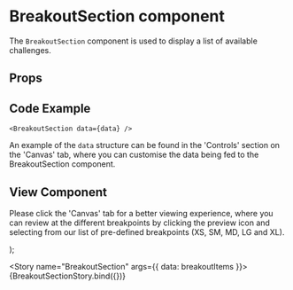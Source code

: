 
<Meta
  title="Newskit Components/Puzzles/BreakoutSection"
  component={BreakoutSection}
/>

# BreakoutSection component
The `BreakoutSection` component is used to display a list of available challenges.

## Props
<Props of={BreakoutSection} />

## Code Example
`<BreakoutSection
  data={data}
/>
`

An example of the `data` structure can be found in the 'Controls' section on the 'Canvas' tab, where you can customise the data being fed to the BreakoutSection component.

## View Component
Please click the 'Canvas' tab for a better viewing experience, where you can review at the different breakpoints by clicking the preview icon and selecting from our list of pre-defined breakpoints (XS, SM, MD, LG and XL).

  <TCThemeProvider theme={PuzzlesWebLightTheme}>
    <BreakoutSection {...{data}} />
  </TCThemeProvider>
);

<Story name="BreakoutSection" args={{ data: breakoutItems }}>
  {BreakoutSectionStory.bind({})}
</Story>